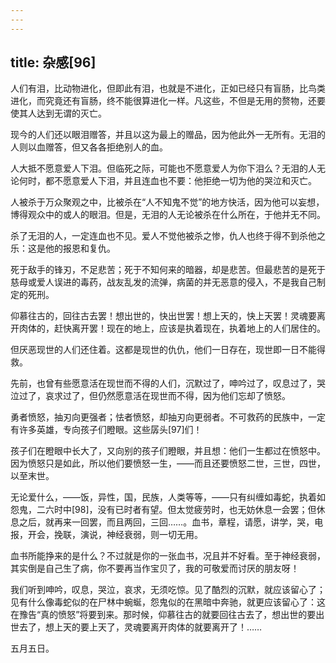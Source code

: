 ```yaml
---
---
---
```

title: 杂感[96]
---




人们有泪，比动物进化，但即此有泪，也就是不进化，正如已经只有盲肠，比鸟类进化，而究竟还有盲肠，终不能很算进化一样。凡这些，不但是无用的赘物，还要使其人达到无谓的灭亡。

现今的人们还以眼泪赠答，并且以这为最上的赠品，因为他此外一无所有。无泪的人则以血赠答，但又各各拒绝别人的血。

人大抵不愿意爱人下泪。但临死之际，可能也不愿意爱人为你下泪么？无泪的人无论何时，都不愿意爱人下泪，并且连血也不要：他拒绝一切为他的哭泣和灭亡。

人被杀于万众聚观之中，比被杀在“人不知鬼不觉”的地方快活，因为他可以妄想，博得观众中的或人的眼泪。但是，无泪的人无论被杀在什么所在，于他并无不同。

杀了无泪的人，一定连血也不见。爱人不觉他被杀之惨，仇人也终于得不到杀他之乐：这是他的报恩和复仇。

死于敌手的锋刃，不足悲苦；死于不知何来的暗器，却是悲苦。但最悲苦的是死于慈母或爱人误进的毒药，战友乱发的流弹，病菌的并无恶意的侵入，不是我自己制定的死刑。

仰慕往古的，回往古去罢！想出世的，快出世罢！想上天的，快上天罢！灵魂要离开肉体的，赶快离开罢！现在的地上，应该是执着现在，执着地上的人们居住的。

但厌恶现世的人们还住着。这都是现世的仇仇，他们一日存在，现世即一日不能得救。

先前，也曾有些愿意活在现世而不得的人们，沉默过了，呻吟过了，叹息过了，哭泣过了，哀求过了，但仍然愿意活在现世而不得，因为他们忘却了愤怒。

勇者愤怒，抽刃向更强者；怯者愤怒，却抽刃向更弱者。不可救药的民族中，一定有许多英雄，专向孩子们瞪眼。这些孱头[97]们！

孩子们在瞪眼中长大了，又向别的孩子们瞪眼，并且想：他们一生都过在愤怒中。因为愤怒只是如此，所以他们要愤怒一生，——而且还要愤怒二世，三世，四世，以至末世。

无论爱什么，——饭，异性，国，民族，人类等等，——只有纠缠如毒蛇，执着如怨鬼，二六时中[98]，没有已时者有望。但太觉疲劳时，也无妨休息一会罢；但休息之后，就再来一回罢，而且两回，三回……。血书，章程，请愿，讲学，哭，电报，开会，挽联，演说，神经衰弱，则一切无用。

血书所能挣来的是什么？不过就是你的一张血书，况且并不好看。至于神经衰弱，其实倒是自己生了病，你不要再当作宝贝了，我的可敬爱而讨厌的朋友呀！

我们听到呻吟，叹息，哭泣，哀求，无须吃惊。见了酷烈的沉默，就应该留心了；见有什么像毒蛇似的在尸林中蜿蜒，怨鬼似的在黑暗中奔驰，就更应该留心了：这在豫告“真的愤怒”将要到来。那时候，仰慕往古的就要回往古去了，想出世的要出世去了，想上天的要上天了，灵魂要离开肉体的就要离开了！……

五月五日。